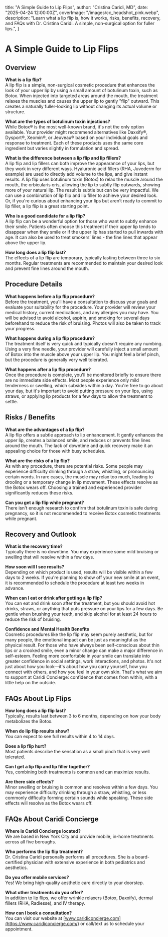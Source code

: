   title: "A Simple Guide to Lip Flips",
  author: "Cristina Caridi, MD",
  date: "2025-04-24 12:00:00Z",
  coverImage: "/images/cc_headshot_pink.webp",
  description:
    "Learn what a lip flip is, how it works, risks, benefits, recovery, and FAQs with Dr. Cristina Caridi. A simple, non-surgical option for fuller lips.",
}

# A Simple Guide to Lip Flips

## Overview

**What is a lip flip?**  
A lip flip is a simple, non-surgical cosmetic procedure that enhances the look of your upper lip by using a small amount of botulinum toxin, such as Botox. When injected into targeted areas around the mouth, the treatment relaxes the muscles and causes the upper lip to gently "flip" outward. This creates a naturally fuller-looking lip without changing its actual volume or structure.

**What are the types of botulinum toxin injections?**  
While Botox® is the most well-known brand, it's not the only option available. Your provider might recommend alternatives like Daxxify®, Dysport®, Xeomin®, or Jeuveau® based on your individual goals and response to treatment. Each of these products uses the same core ingredient but varies slightly in formulation and spread.

**What is the difference between a lip flip and lip fillers?**  
A lip flip and lip fillers can both improve the appearance of your lips, but they work in very different ways. Hyaluronic acid fillers (RHA, Juvederm for example) are used to directly add volume to the lips, and give instant results. A lip flip uses botulinum toxin (Botox) to relax the muscle around the mouth, the orbicularis oris, allowing the lip to subtly flip outwards, showing more of your natural lip. The result is subtle but can be very impactful. We can use a combination of lip flip and lip filler to achieve your desired look. Or, if you're curious about enhancing your lips but aren’t ready to commit to lip filler, a lip flip is a great starting point.

**Who is a good candidate for a lip flip?**  
A lip flip can be a wonderful option for those who want to subtly enhance their smile. Patients often choose this treatment if their upper lip tends to disappear when they smile or if the upper lip has started to pull inwards with age. It can also be used to treat smokers’ lines - the fine lines that appear above the upper lip.

**How long does a lip flip last?**  
The effects of a lip flip are temporary, typically lasting between three to six months. Regular treatments are recommended to maintain your desired look and prevent fine lines around the mouth.


## Procedure Details

**What happens before a lip flip procedure?**  
Before the treatment, you'll have a consultation to discuss your goals and evaluate your suitability for the procedure. Your provider will review your medical history, current medications, and any allergies you may have. You will be advised to avoid alcohol, aspirin, and smoking for several days beforehand to reduce the risk of bruising. Photos will also be taken to track your progress.

**What happens during a lip flip procedure?**  
The treatment itself is very quick and typically doesn't require any numbing. Using a very fine needle, your provider will carefully inject a small amount of Botox into the muscle above your upper lip. You might feel a brief pinch, but the procedure is generally very well tolerated.  

**What happens after a lip flip procedure?**  
Once the procedure is complete, you'll be monitored briefly to ensure there are no immediate side effects. Most people experience only mild tenderness or swelling, which subsides within a day. You're free to go about your day, but it's important to avoid putting pressure on your lips, using straws, or applying lip products for a few days to allow the treatment to settle.


## Risks / Benefits

**What are the advantages of a lip flip?**  
A lip flip offers a subtle approach to lip enhancement. It gently enhances the upper lip, creates a balanced smile, and reduces or prevents fine lines around the mouth. The lack of downtime and quick recovery make it an appealing choice for those with busy schedules.

**What are the risks of a lip flip?**  
As with any procedure, there are potential risks. Some people may experience difficulty drinking through a straw, whistling, or pronouncing certain words. In rare cases, the muscle may relax too much, leading to drooling or a temporary change in lip movement. These effects resolve as the Botox wears off. Choosing a trained and experienced provider significantly reduces these risks.

**Can you get a lip flip while pregnant?**  
There isn't enough research to confirm that botulinum toxin is safe during pregnancy, so it is not recommended to receive Botox cosmetic treatments while pregnant.


## Recovery and Outlook

**What is the recovery time?**  
Typically there is no downtime. You may experience some mild bruising or swelling that will resolve within a few days.  

**How soon will I see results?**  
Depending on which product is used, results will be visible within a few days to 2 weeks. If you're planning to show off your new smile at an event, it is recommended to schedule the procedure at least two weeks in advance.

**When can I eat or drink after getting a lip flip?**  
You can eat and drink soon after the treatment, but you should avoid hot drinks, straws, or anything that puts pressure on your lips for a few days. Be gentle when brushing your teeth, and skip alcohol for at least 24 hours to reduce the risk of bruising.

**Confidence and Mental Health Benefits**  
Cosmetic procedures like the lip flip may seem purely aesthetic, but for many people, the emotional impact can be just as meaningful as the physical result. For those who have always been self-conscious about thin lips or a crooked smile, even a minor change can make a major difference in self-esteem. Feeling more comfortable in your smile can translate into greater confidence in social settings, work interactions, and photos. It's not just about how you look—it's about how you carry yourself, how you connect with others, and how you feel in your own skin. That's what we aim to support at Caridi Concierge: confidence that comes from within, with a little help on the outside.


## FAQs About Lip Flips

**How long does a lip flip last?**  
Typically, results last between 3 to 6 months, depending on how your body metabolizes the Botox.

**When do lip flip results show?**  
You can expect to see full results within 4 to 14 days.

**Does a lip flip hurt?**  
Most patients describe the sensation as a small pinch that is very well tolerated.

**Can I get a lip flip and lip filler together?**  
Yes, combining both treatments is common and can maximize results.

**Are there side effects?**  
Minor swelling or bruising is common and resolves within a few days. You may experience difficulty drinking through a straw, whistling, or less commonly difficulty forming certain sounds while speaking. These side effects will resolve as the Botox wears off.  


## FAQs About Caridi Concierge

**Where is Caridi Concierge located?**  
We are based in New York City and provide mobile, in-home treatments across all five boroughs.

**Who performs the lip flip treatment?**  
Dr. Cristina Caridi personally performs all procedures. She is a board-certified physician with extensive experience in both pediatrics and aesthetics.

**Do you offer mobile services?**  
Yes! We bring high-quality aesthetic care directly to your doorstep.

**What other treatments do you offer?**  
In addition to lip flips, we offer wrinkle relaxers (Botox, Daxxify), dermal fillers (RHA, Radiesse), and IV therapy.

**How can I book a consultation?**  
You can visit our website at [www.caridiconcierge.com](https://www.caridiconcierge.com/) or call/text us to schedule your appointment.
